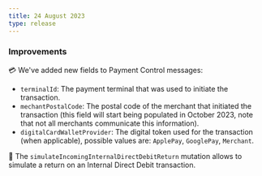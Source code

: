 ```yaml
---
title: 24 August 2023
type: release
---
```


### Improvements

💳 We've added new fields to Payment Control messages:

- `terminalId`: The payment terminal that was used to initiate the transaction.
- `mechantPostalCode`: The postal code of the merchant that initiated the transaction (this field will start being populated in October 2023, note that not all merchants communicate this information).
- `digitalCardWalletProvider`: The digital token used for the transaction (when applicable), possible values are: `ApplePay`, `GooglePay`, `Merchant`.

🧪 The `simulateIncomingInternalDirectDebitReturn` mutation allows to simulate a return on an Internal Direct Debit transaction.
